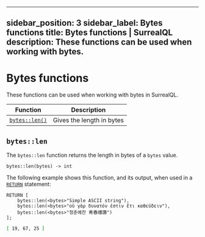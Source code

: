 
---
sidebar_position: 3
sidebar_label: Bytes functions
title: Bytes functions | SurrealQL
description: These functions can be used when working with bytes.
---

# Bytes functions

These functions can be used when working with bytes in SurrealQL.

<table>
  <thead>
    <tr>
      <th scope="col">Function</th>
      <th scope="col">Description</th>
    </tr>
  </thead>
  <tbody>
    <tr>
      <td scope="row" data-label="Function"><a href="#byteslen"><code>bytes::len()</code></a></td>
      <td scope="row" data-label="Description">Gives the length in bytes</td>
    </tr>
  </tbody>
</table>

## `bytes::len`

The `bytes::len` function returns the length in bytes of a `bytes` value.


```surql title="API DEFINITION"
bytes::len(bytes) -> int
```

The following example shows this function, and its output, when used in a [`RETURN`](/docs/surrealdb/surrealql/statements/return) statement:

```surql 
RETURN [
    bytes::len(<bytes>"Simple ASCII string"),
    bytes::len(<bytes>"οὐ γὰρ δυνατόν ἐστιν ἔτι καθεύδειν"),
    bytes::len(<bytes>"청춘예찬 靑春禮讚")
];
```

```bash title="Output"
[ 19, 67, 25 ]
```